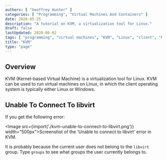 ```yaml
---
authors: [ "Geoffrey Hunter" ]
categories: [ "Programming", "Virtual Machines And Containers" ]
date: 2020-05-25
description: "A tutorial on KVM, a virtualization tool for Linux."
draft: false
lastUpdated: 2020-06-02
tags: [ "programming", "virtual machines", "KVM", "Linux", "client", "host", "Windows" ]
title: "KVM"
type: "page"
---
```



## Overview

KVM (Kernel-based Virtual Machine) is a virtualization tool for Linux. KVM can be used to run virtual machines on Linux, in which the client operating system is typically either Linux or Windows.

## Unable To Connect To libvirt

If you get the following error:

<Image src={import('./kvm-unable-to-connect-to-libvirt.png')} width="500px">Screenshot of the 'Unable to connect to libvirt' error in KVM.</Image>

It is probably because the current user does not belong to the `libvirt` group. Type `groups` to see what groups the user currently belongs to. 